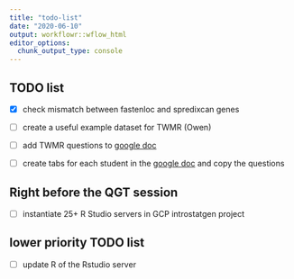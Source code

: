```yaml
---
title: "todo-list"
date: "2020-06-10"
output: workflowr::wflow_html
editor_options:
  chunk_output_type: console
---
```


## TODO list


- [x] check mismatch between fastenloc and spredixcan genes
- [ ] create a useful example dataset for TWMR (Owen)
- [ ] add TWMR questions to [google doc](https://docs.google.com/spreadsheets/d/1PKVfywvTu1RZuDCyHV4xt_cCngzhmjzw60_dHzLbLrc/edit#gid=145770066)

- [ ] create tabs for each student in the [google doc](https://docs.google.com/spreadsheets/d/1PKVfywvTu1RZuDCyHV4xt_cCngzhmjzw60_dHzLbLrc/edit#gid=145770066) and copy the questions 


## Right before the QGT session

- [ ] instantiate 25+ R Studio servers in GCP introstatgen project


## lower priority TODO list

- [ ] update R of the Rstudio server


